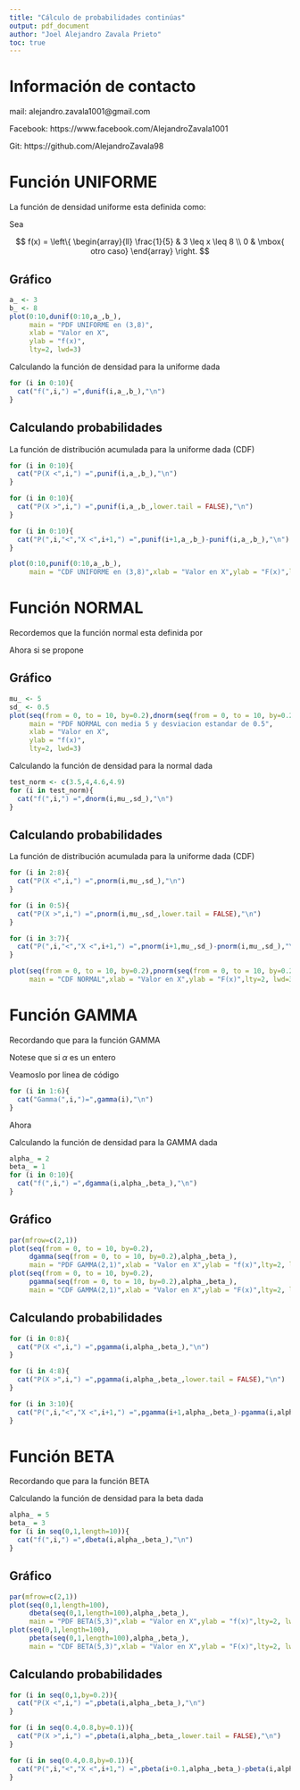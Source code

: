 ```yaml
---
title: "Cálculo de probabilidades continúas"
output: pdf_document
author: "Joel Alejandro Zavala Prieto"
toc: true
---
```


\newpage

# Información de contacto

mail: alejandro.zavala1001@gmail.com

Facebook: https://www.facebook.com/AlejandroZavala1001

Git: https://github.com/AlejandroZavala98

\newpage

# Función UNIFORME

La función de densidad uniforme esta definida como: 

Sea

$$
f(x) =
\left\{
\begin{array}{ll}
\frac{1}{5} & 3 \leq x \leq 8 \\
0  & \mbox{ otro caso}
\end{array}
\right.
$$

## Gráfico

```r
a_ <- 3
b_ <- 8
plot(0:10,dunif(0:10,a_,b_),
     main = "PDF UNIFORME en (3,8)",
     xlab = "Valor en X",
     ylab = "f(x)",
     lty=2, lwd=3)
```


Calculando la función de densidad para la uniforme dada

```r
for (i in 0:10){
  cat("f(",i,") =",dunif(i,a_,b_),"\n")
}
```
\newpage

## Calculando probabilidades

La función de distribución acumulada para la uniforme dada (CDF)

```r
for (i in 0:10){
  cat("P(X <",i,") =",punif(i,a_,b_),"\n")
}

for (i in 0:10){
  cat("P(X >",i,") =",punif(i,a_,b_,lower.tail = FALSE),"\n")
}

for (i in 0:10){
  cat("P(",i,"<","X <",i+1,") =",punif(i+1,a_,b_)-punif(i,a_,b_),"\n")
}

```

```r
plot(0:10,punif(0:10,a_,b_),
     main = "CDF UNIFORME en (3,8)",xlab = "Valor en X",ylab = "F(x)",lty=2, lwd=3)
```

\newpage

# Función NORMAL

Recordemos que la función normal esta definida por

\begin{equation*}
f(x) = \left \{ \begin{matrix}\frac{1}{\sigma \sqrt{2 \pi}} e^{-\frac{ \left(x - \mu\right)^{2} }{2 \sigma^{2}}} & -\infty < x < \infty \\
0 & \mbox{ otro caso}
\end{matrix}\right. 
\end{equation*}

Ahora si se propone

\begin{equation*}
f(x) = \left \{ \begin{matrix}\frac{1}{0.5 \sqrt{2 \pi}} e^{-\frac{ \left(x - 5\right)^{2} }{2 \left(0.5\right)^{2} }} & -\infty < x < \infty \\
0 & \mbox{ otro caso}
\end{matrix}\right. 
\end{equation*}

## Gráfico

```r
mu_ <- 5
sd_ <- 0.5
plot(seq(from = 0, to = 10, by=0.2),dnorm(seq(from = 0, to = 10, by=0.2) ,mu_,sd_),
     main = "PDF NORMAL con media 5 y desviacion estandar de 0.5",
     xlab = "Valor en X",
     ylab = "f(x)",
     lty=2, lwd=3)
```

Calculando la función de densidad para la normal dada

```r
test_norm <- c(3.5,4,4.6,4.9)
for (i in test_norm){
  cat("f(",i,") =",dnorm(i,mu_,sd_),"\n")
}
```

\newpage

## Calculando probabilidades

La función de distribución acumulada para la uniforme dada (CDF)

```r
for (i in 2:8){
  cat("P(X <",i,") =",pnorm(i,mu_,sd_),"\n")
}

for (i in 0:5){
  cat("P(X >",i,") =",pnorm(i,mu_,sd_,lower.tail = FALSE),"\n")
}

for (i in 3:7){
  cat("P(",i,"<","X <",i+1,") =",pnorm(i+1,mu_,sd_)-pnorm(i,mu_,sd_),"\n")
}

```

\newpage

```r
plot(seq(from = 0, to = 10, by=0.2),pnorm(seq(from = 0, to = 10, by=0.2),mu_,sd_),
     main = "CDF NORMAL",xlab = "Valor en X",ylab = "F(x)",lty=2, lwd=3)
```

\newpage

# Función GAMMA

Recordando que para la función GAMMA

\begin{equation*}
f(x) = \left\{
         \begin{array}{ll}
     \frac{x^{\alpha - 1} e ^{-\frac{x}{\beta}}}{\beta ^{\alpha} \Gamma(\alpha)} & \mathrm{si\ } 0\leq x < \infty \\
     0 & \mbox{otro caso}
         \end{array}
       \right.
\end{equation*}

Notese que si $\alpha$ es un entero

\begin{equation*}
\Gamma(n) = (n-1)!
\end{equation*}

Veamoslo por linea de código

```r
for (i in 1:6){
  cat("Gamma(",i,")=",gamma(i),"\n")
}
```
Ahora

\begin{equation*}
\begin{split}
\beta &= 1 \\
\alpha &= 2 \\
f(x) &= \left\{
         \begin{array}{ll}
     x e ^{-x} & \mathrm{si\ } 0\leq x < \infty \\
     0 & \mbox{otro caso}
         \end{array}
       \right.
       \end{split}
\end{equation*}

Calculando la función de densidad para la GAMMA dada

```r
alpha_ = 2
beta_ = 1
for (i in 0:10){
  cat("f(",i,") =",dgamma(i,alpha_,beta_),"\n")
}
```


\newpage

## Gráfico

```r
par(mfrow=c(2,1))
plot(seq(from = 0, to = 10, by=0.2),
     dgamma(seq(from = 0, to = 10, by=0.2),alpha_,beta_),
     main = "PDF GAMMA(2,1)",xlab = "Valor en X",ylab = "f(x)",lty=2, lwd=3)
plot(seq(from = 0, to = 10, by=0.2),
     pgamma(seq(from = 0, to = 10, by=0.2),alpha_,beta_),
     main = "CDF GAMMA(2,1)",xlab = "Valor en X",ylab = "F(x)",lty=2, lwd=3)
```

\newpage

## Calculando probabilidades

```r

for (i in 0:8){
  cat("P(X <",i,") =",pgamma(i,alpha_,beta_),"\n")
}

for (i in 4:8){
  cat("P(X >",i,") =",pgamma(i,alpha_,beta_,lower.tail = FALSE),"\n")
}

for (i in 3:10){
  cat("P(",i,"<","X <",i+1,") =",pgamma(i+1,alpha_,beta_)-pgamma(i,alpha_,beta_),"\n")
}
```

\newpage

# Función BETA

Recordando que para la función BETA

\begin{equation*}
\begin{split}
f(x) &= \left\{
         \begin{array}{ll}
     \frac{x^{\alpha - 1}(1-x)^{\beta - 1}}{B(\alpha , \beta)} & \mathrm{si\ } 0 \leq x < 1 \\
     0 & \mathrm{otro \ caso\ }
         \end{array}
       \right. \\
\alpha,\beta &> 0 \\
B(\alpha,\beta) &= \int_{0}^{1} x^{\alpha - 1}(1-x)^{\beta - 1} \cdot dx = \frac{\Gamma(\alpha)\Gamma( \beta)}{\Gamma(\alpha + \beta)}
\end{split}
\end{equation*}

Calculando la función de densidad para la beta dada

```r
alpha_ = 5
beta_ = 3
for (i in seq(0,1,length=10)){
  cat("f(",i,") =",dbeta(i,alpha_,beta_),"\n")
}
```
\newpage

## Gráfico

```r
par(mfrow=c(2,1))
plot(seq(0,1,length=100),
     dbeta(seq(0,1,length=100),alpha_,beta_),
     main = "PDF BETA(5,3)",xlab = "Valor en X",ylab = "f(x)",lty=2, lwd=3)
plot(seq(0,1,length=100),
     pbeta(seq(0,1,length=100),alpha_,beta_),
     main = "CDF BETA(5,3)",xlab = "Valor en X",ylab = "F(x)",lty=2, lwd=3)
```

## Calculando probabilidades

```r

for (i in seq(0,1,by=0.2)){
  cat("P(X <",i,") =",pbeta(i,alpha_,beta_),"\n")
}

for (i in seq(0.4,0.8,by=0.1)){
  cat("P(X >",i,") =",pbeta(i,alpha_,beta_,lower.tail = FALSE),"\n")
}

for (i in seq(0.4,0.8,by=0.1)){
  cat("P(",i,"<","X <",i+1,") =",pbeta(i+0.1,alpha_,beta_)-pbeta(i,alpha_,beta_),"\n")
}
```
